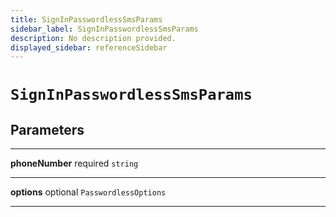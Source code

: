 ```yaml
---
title: SignInPasswordlessSmsParams
sidebar_label: SignInPasswordlessSmsParams
description: No description provided.
displayed_sidebar: referenceSidebar
---
```


# `SignInPasswordlessSmsParams`

## Parameters

---

**<span className="parameter-name">phoneNumber</span>** <span className="optional-status">required</span> `string`

---

**<span className="parameter-name">options</span>** <span className="optional-status">optional</span> `PasswordlessOptions`

---
